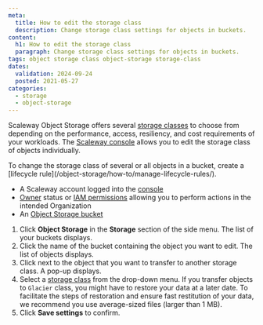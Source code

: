 ```yaml
---
meta:
  title: How to edit the storage class
  description: Change storage class settings for objects in buckets.
content:
  h1: How to edit the storage class
  paragraph: Change storage class settings for objects in buckets.
tags: object storage class object-storage storage-class 
dates:
  validation: 2024-09-24
  posted: 2021-05-27
categories:
  - storage
  - object-storage
---
```


Scaleway Object Storage offers several [storage classes](/object-storage/concepts/#storage-class) to choose from depending on the performance, access, resiliency, and cost requirements of your workloads. The [Scaleway console](https://console/) allows you to edit the storage class of objects individually.

<Message type="note">
To change the storage class of several or all objects in a bucket, create a [lifecycle rule](/object-storage/how-to/manage-lifecycle-rules/).
</Message>

<Macro id="requirements" />

- A Scaleway account logged into the [console](https://console.scaleway.com)
- [Owner](/iam/concepts/#owner) status or [IAM permissions](/iam/concepts/#permission) allowing you to perform actions in the intended Organization
- An [Object Storage bucket](/object-storage/how-to/create-a-bucket/)

1. Click **Object Storage** in the **Storage** section of the side menu. The list of your buckets displays.
2. Click the name of the bucket containing the object you want to edit. The list of objects displays.
3. Click <Icon name="more" /> next to the object that you want to transfer to another storage class. A pop-up displays.
5. Select a [storage class](/object-storage/concepts/#storage-class) from the drop-down menu.
    <Message type="important">
      If you transfer objects to `Glacier` class, you might have to restore your data at a later date. To facilitate the steps of restoration and ensure fast restitution of your data, we recommend you use average-sized files (larger than 1 MB).
    </Message>
6. Click **Save settings** to confirm.
